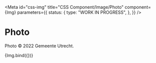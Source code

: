 <!-- @license CC0-1.0 -->


<Meta
  id="css-img"
  title="CSS Component/Image/Photo"
  component={Img}
  parameters={{
    status: {
      type: "WORK IN PROGRESS",
    },
  }}
/>

# Photo

Photo © 2022 Gemeente Utrecht.

<Canvas>
  <Story
    name="Photo"
    args={{
      src: "example/photo-nijntje-vuelta.jpg",
      width: 2048,
      height: 1536,
      photo: true,
      alt: "Nijntje mascotte met Vuelta 2022 t-shirt bij het Utrecht stadskantoor",
    }}
  >
    {Img.bind({})}
  </Story>
</Canvas>
